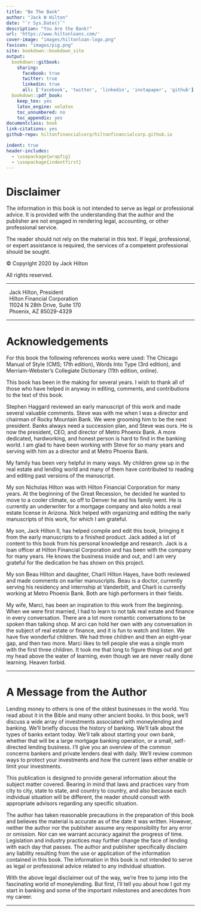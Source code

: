 ```yaml
--- 
title: "Be The Bank"
author: "Jack W Hilton"
date: "`r Sys.Date()`"
description: "You Are the Bank!"
url: 'https://www.hiltonloans.com/'
cover-image: "images/hiltonloan-logo.png"
favicon: "images/pig.png"
site: bookdown::bookdown_site
output: 
  bookdown::gitbook:
    sharing:
      facebook: true
      twitter: true
      linkedin: true
      all: ['facebook', 'twitter', 'linkedin', 'instapaper', 'github']
  bookdown::pdf_book:
    keep_tex: yes
    latex_engine: xelatex
    toc_unnumbered: no
    toc_appendix: yes
documentclass: book
link-citations: yes
github-repo: hiltonfinancialcorp/hiltonfinancialcorp.github.io

indent: true
header-includes:
  - \usepackage{wrapfig}
  - \usepackage{indentfirst}
---
```



# Disclaimer {- #disclaimer}

The information in this book is not intended to serve as legal or professional advice. 
It is provided with the understanding that the author and the publisher are not engaged in rendering legal, accounting, or other professional service.

The reader should not rely on the material in this text. 
If legal, professional, or expert assistance is required, the services of a competent professional should be sought. 

© Copyright 2020 by Jack Hilton 

All rights reserved.

---

|   Jack Hilton, President
|   Hilton Financial Corporation 
|   11024 N 28th Drive, Suite 170 
|   Phoenix, AZ 85029-4329

---

# Acknowledgements {- #acknowledgements}

For this book the following references works were used: 
The Chicago Manual of Style (CMS; 17th edition), 
Words Into Type (3rd edition), 
and Merriam-Webster’s Collegiate Dictionary (11th edition, online).

This book has been in the making for several years. 
I wish to thank all of those who have helped in anyway in editing, comments, and contributions to the text of this book.

Stephen Haggard reviewed an early manuscript of this work and made several valuable comments. 
Steve was with me when I was a director and chairman of Rocky Mountain Bank. 
We were grooming him to be the next president. 
Banks always need a succession plan, and Steve was ours. 
He is now the president, CEO, and director of Metro Phoenix Bank. 
A more dedicated, hardworking, and honest person is hard to find in the banking world. 
I am glad to have been working with Steve for so many years and serving with him as a director and at Metro Phoenix Bank. 

My family has been very helpful in many ways. 
My children grew up in the real estate and lending world 
and many of them have contributed to reading and editing past versions of the manuscript.

My son Nicholas Hilton was with Hilton Financial Corporation for many years. 
At the beginning of the Great Recession, 
he decided he wanted to move to a cooler climate, 
so off to Denver he and his family went. 
He is currently an underwriter for a mortgage company and also holds a real estate license in Arizona. 
Nick helped with organizing and editing the early manuscripts of this work, for which I am grateful.

My son, Jack Hilton II, has helped compile and edit this book, 
bringing it from the early manuscripts to a finished product. 
Jack added a lot of content to this book from his personal knowledge and research. 
Jack is a loan officer at Hilton Financial Corporation 
and has been with the company for many years. 
He knows the business inside and out, 
and I am very grateful for the dedication he has shown on this project.

My son Beau Hilton and daughter, Charli Hilton Hayes, 
have both reviewed and made comments on earlier manuscripts. 
Beau is a doctor, currently serving his residency and internship at Vanderbilt, 
and Charli is currently working at Metro Phoenix Bank. 
Both are high performers in their fields.

My wife, Marci, has been an inspiration to this work from the beginning. 
When we were first married, I had to learn to not talk real estate and finance in every conversation. 
There are a lot more romantic conversations to be spoken than talking shop. M
arci can hold her own with any conversation in the subject of real estate or finance, 
and it is fun to watch and listen. 
We have five wonderful children. 
We had three children and then an eight-year gap, and then two more. 
Marci likes to tell people she was a single mom with the first three children. 
It took me that long to figure things out and get my head above the water of learning, 
even though we are never really done learning. 
Heaven forbid.

---

# A Message from the Author {- #authormessage}

Lending money to others is one of the oldest businesses in the world. 
You read about it in the Bible and many other ancient books. 
In this book, we’ll discuss a wide array of investments associated with moneylending and banking. 
We’ll briefly discuss the history of banking. 
We’ll talk about the types of banks extant today. 
We’ll talk about starting your own bank, 
whether that will be a large mortgage banking operation, 
or a small, self-directed lending business. 
I’ll give you an overview of the common concerns bankers and private lenders deal with daily. 
We’ll review common ways to protect your investments and how the current laws either enable or limit your investments.

This publication is designed to provide general information about the subject matter covered. 
Bearing in mind that laws and practices vary from city to city, state to state, and country to country, 
and also because each individual situation will be different, 
the reader should consult with appropriate advisors regarding any specific situation. 

The author has taken reasonable precautions in the preparation of this book 
and believes the material is accurate as of the date it was written. 
However, neither the author nor the publisher assume any responsibility for any error or omission. 
Nor can we warrant accuracy against the progress of time. 
Legislation and industry practices may further change the face of lending with each day that passes. 
The author and publisher specifically disclaim any liability resulting from the use or application of the information contained in this book. 
The information in this book is not intended to serve as legal or professional advice related to any individual situation.

With the above legal disclaimer out of the way, 
we’re free to jump into the fascinating world of moneylending. 
But first, I’ll tell you about how I got my start in banking 
and some of the important milestones and anecdotes from my career. 


---
